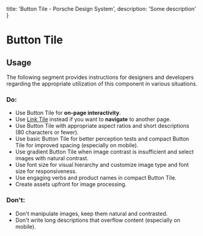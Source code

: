
  title: 'Button Tile - Porsche Design System',
  description: 'Some description'
}

# Button Tile <ComponentStatus tagName="p-button-tile"></ComponentStatus>

## Usage

The following segment provides instructions for designers and developers regarding the appropriate utilization of this
component in various situations.

### Do:

- Use Button Tile for **on-page interactivity**.
- Use [Link Tile](/components/link-tile) instead if you want to **navigate** to another page.
- Use Button Tile with appropriate aspect ratios and short descriptions (80 characters or fewer).
- Use basic Button Tile for better perception tests and compact Button Tile for improved spacing (especially on mobile).
- Use gradient Button Tile when image contrast is insufficient and select images with natural contrast.
- Use font size for visual hierarchy and customize image type and font size for responsiveness.
- Use engaging verbs and product names in compact Button Tile.
- Create assets upfront for image processing.

### Don't:

- Don't manipulate images, keep them natural and contrasted.
- Don't write long descriptions that overflow content (especially on mobile).